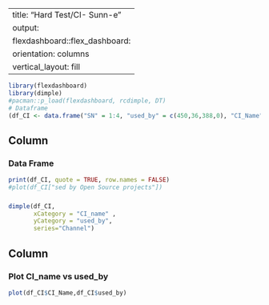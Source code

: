 
---
title: "Hard Test/CI- Sunn-e"
output: 
  flexdashboard::flex_dashboard:
    orientation: columns
    vertical_layout: fill
---







```r
library(flexdashboard)
library(dimple)
#pacman::p_load(flexdashboard, rcdimple, DT)
# Dataframe
(df_CI <- data.frame("SN" = 1:4, "used_by" = c(450,36,388,0), "CI_Name" = c("Jenkins","TeamCity","Travis CI", "GitHub Actions")))
```



Column {data-width=350}
-----------------------------------------------------------------------

### Data Frame 

```r
print(df_CI, quote = TRUE, row.names = FALSE)
#plot(df_CI["sed by Open Source projects"])

```
### 

```r

dimple(df_CI,
       xCategory = "CI_name" ,
       yCategory = "used_by",
       series="Channel")

```

Column {data-width=350}
-----------------------------------------------------------------------

### Plot CI_name vs used_by

```r
plot(df_CI$CI_Name,df_CI$used_by)

```

### 

```r


```
